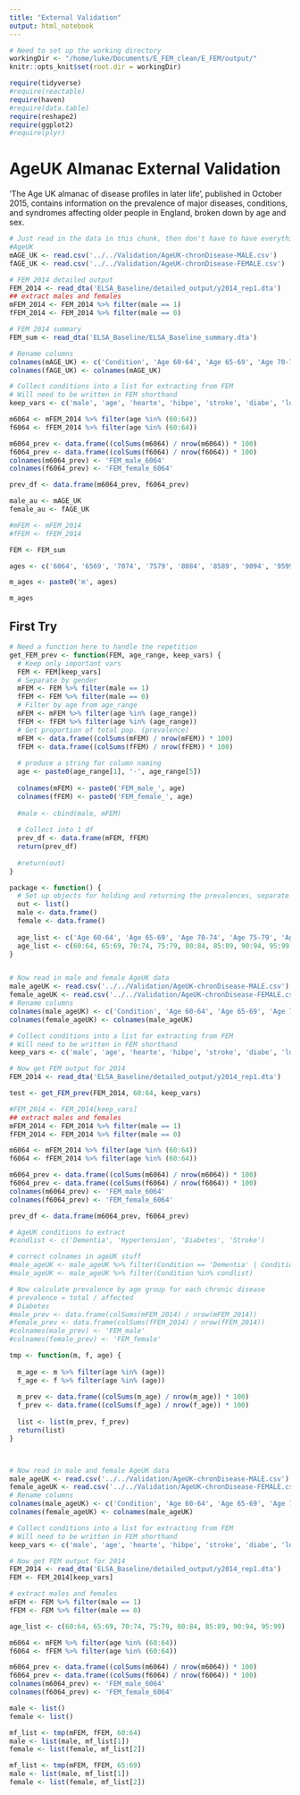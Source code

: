 ```yaml
---
title: "External Validation"
output: html_notebook
---
```



```r
# Need to set up the working directory
workingDir <- "/home/luke/Documents/E_FEM_clean/E_FEM/output/"
knitr::opts_knit$set(root.dir = workingDir)

require(tidyverse)
#require(reactable)
require(haven)
#require(data.table)
require(reshape2)
require(ggplot2)
#require(plyr)

```

# AgeUK Almanac External Validation

'The Age UK almanac of disease profiles in later life', published in October 2015, contains information on the prevalence of major diseases, conditions, and syndromes affecting older people in England, broken down by age and sex. 


```r
# Just read in the data in this chunk, then don't have to have everything in the environment all the time
#AgeUK
mAGE_UK <- read.csv('../../Validation/AgeUK-chronDisease-MALE.csv')
fAGE_UK <- read.csv('../../Validation/AgeUK-chronDisease-FEMALE.csv')

# FEM 2014 detailed output
FEM_2014 <- read_dta('ELSA_Baseline/detailed_output/y2014_rep1.dta')
## extract males and females
mFEM_2014 <- FEM_2014 %>% filter(male == 1)
fFEM_2014 <- FEM_2014 %>% filter(male == 0)

# FEM 2014 summary
FEM_sum <- read_dta('ELSA_Baseline/ELSA_Baseline_summary.dta')

```


```r
# Rename columns
colnames(mAGE_UK) <- c('Condition', 'Age 60-64', 'Age 65-69', 'Age 70-74', 'Age 75-79', 'Age 80-84', 'Age 85-89', 'Age 90-94', 'Age 95-99', 'Age 100+', 'Total Pop.')
colnames(fAGE_UK) <- colnames(mAGE_UK)

# Collect conditions into a list for extracting from FEM
# Will need to be written in FEM shorthand
keep_vars <- c('male', 'age', 'hearte', 'hibpe', 'stroke', 'diabe', 'lunge', 'cancre', 'demene')

m6064 <- mFEM_2014 %>% filter(age %in% (60:64))
f6064 <- fFEM_2014 %>% filter(age %in% (60:64))

m6064_prev <- data.frame((colSums(m6064) / nrow(m6064)) * 100)
f6064_prev <- data.frame((colSums(f6064) / nrow(f6064)) * 100)
colnames(m6064_prev) <- 'FEM_male_6064'
colnames(f6064_prev) <- 'FEM_female_6064'

prev_df <- data.frame(m6064_prev, f6064_prev)

```


```r
male_au <- mAGE_UK
female_au <- fAGE_UK

#mFEM <- mFEM_2014
#fFEM <- fFEM_2014

FEM <- FEM_sum

ages <- c('6064', '6569', '7074', '7579', '8084', '8589', '9094', '9599', '100p')

m_ages <- paste0('m', ages)

m_ages
```







































## First Try

```r
# Need a function here to handle the repetition
get_FEM_prev <- function(FEM, age_range, keep_vars) {
  # Keep only important vars
  FEM <- FEM[keep_vars]
  # Separate by gender
  mFEM <- FEM %>% filter(male == 1)
  fFEM <- FEM %>% filter(male == 0)
  # Filter by age from age_range
  mFEM <- mFEM %>% filter(age %in% (age_range))
  fFEM <- fFEM %>% filter(age %in% (age_range))
  # Get proportion of total pop. (prevalence)
  mFEM <- data.frame((colSums(mFEM) / nrow(mFEM)) * 100)
  fFEM <- data.frame((colSums(fFEM) / nrow(fFEM)) * 100)
  
  # produce a string for column naming
  age <- paste0(age_range[1], '-', age_range[5])
  
  colnames(mFEM) <- paste0('FEM_male_', age)
  colnames(fFEM) <- paste0('FEM_female_', age)
  
  #male <- cbind(male, mFEM)
  
  # Collect into 1 df
  prev_df <- data.frame(mFEM, fFEM)
  return(prev_df)
  
  #return(out)
}

package <- function() {
  # Set up objects for holding and returning the prevalences, separate dfs for male and female
  out <- list()
  male <- data.frame()
  female <- data.frame()
  
  age_list <- c('Age 60-64', 'Age 65-69', 'Age 70-74', 'Age 75-79', 'Age 80-84', 'Age 85-89', 'Age 90-94', 'Age 95-99', 'Age 100+')
  age_list <- c(60:64, 65:69, 70:74, 75:79, 80:84, 85:89, 90:94, 95:99)
}


# Now read in male and female AgeUK data
male_ageUK <- read.csv('../../Validation/AgeUK-chronDisease-MALE.csv')
female_ageUK <- read.csv('../../Validation/AgeUK-chronDisease-FEMALE.csv')
# Rename columns
colnames(male_ageUK) <- c('Condition', 'Age 60-64', 'Age 65-69', 'Age 70-74', 'Age 75-79', 'Age 80-84', 'Age 85-89', 'Age 90-94', 'Age 95-99', 'Age 100+', 'Total Pop.')
colnames(female_ageUK) <- colnames(male_ageUK)

# Collect conditions into a list for extracting from FEM
# Will need to be written in FEM shorthand
keep_vars <- c('male', 'age', 'hearte', 'hibpe', 'stroke', 'diabe', 'lunge', 'cancre', 'demene')

# Now get FEM output for 2014
FEM_2014 <- read_dta('ELSA_Baseline/detailed_output/y2014_rep1.dta')

test <- get_FEM_prev(FEM_2014, 60:64, keep_vars)

#FEM_2014 <- FEM_2014[keep_vars]
## extract males and females
mFEM_2014 <- FEM_2014 %>% filter(male == 1)
fFEM_2014 <- FEM_2014 %>% filter(male == 0)

m6064 <- mFEM_2014 %>% filter(age %in% (60:64))
f6064 <- fFEM_2014 %>% filter(age %in% (60:64))

m6064_prev <- data.frame((colSums(m6064) / nrow(m6064)) * 100)
f6064_prev <- data.frame((colSums(f6064) / nrow(f6064)) * 100)
colnames(m6064_prev) <- 'FEM_male_6064'
colnames(f6064_prev) <- 'FEM_female_6064'

prev_df <- data.frame(m6064_prev, f6064_prev)

# AgeUK conditions to extract
#condlist <- c('Dementia', 'Hypertension', 'Diabetes', 'Stroke')

# correct colnames in ageUK stuff
#male_ageUK <- male_ageUK %>% filter(Condition == 'Dementia' | Condition == 'Hypertension' | Condition == 'Diabetes' | Condition == 'Stroke')
#male_ageUK <- male_ageUK %>% filter(Condition %in% condlist)

# Now calculate prevalence by age group for each chronic disease
# prevalence = total / affected
# Diabetes
#male_prev <- data.frame(colSums(mFEM_2014) / nrow(mFEM_2014))
#female_prev <- data.frame(colSums(fFEM_2014) / nrow(fFEM_2014))
#colnames(male_prev) <- 'FEM_male'
#colnames(female_prev) <- 'FEM_female'

```

```r

tmp <- function(m, f, age) {
  
  m_age <- m %>% filter(age %in% (age))
  f_age <- f %>% filter(age %in% (age))
  
  m_prev <- data.frame((colSums(m_age) / nrow(m_age)) * 100)
  f_prev <- data.frame((colSums(f_age) / nrow(f_age)) * 100)
  
  list <- list(m_prev, f_prev)
  return(list)
}



# Now read in male and female AgeUK data
male_ageUK <- read.csv('../../Validation/AgeUK-chronDisease-MALE.csv')
female_ageUK <- read.csv('../../Validation/AgeUK-chronDisease-FEMALE.csv')
# Rename columns
colnames(male_ageUK) <- c('Condition', 'Age 60-64', 'Age 65-69', 'Age 70-74', 'Age 75-79', 'Age 80-84', 'Age 85-89', 'Age 90-94', 'Age 95-99', 'Age 100+', 'Total Pop.')
colnames(female_ageUK) <- colnames(male_ageUK)

# Collect conditions into a list for extracting from FEM
# Will need to be written in FEM shorthand
keep_vars <- c('male', 'age', 'hearte', 'hibpe', 'stroke', 'diabe', 'lunge', 'cancre', 'demene')

# Now get FEM output for 2014
FEM_2014 <- read_dta('ELSA_Baseline/detailed_output/y2014_rep1.dta')
FEM <- FEM_2014[keep_vars]

# extract males and females
mFEM <- FEM %>% filter(male == 1)
fFEM <- FEM %>% filter(male == 0)

age_list <- c(60:64, 65:69, 70:74, 75:79, 80:84, 85:89, 90:94, 95:99)

m6064 <- mFEM %>% filter(age %in% (60:64))
f6064 <- fFEM %>% filter(age %in% (60:64))

m6064_prev <- data.frame((colSums(m6064) / nrow(m6064)) * 100)
f6064_prev <- data.frame((colSums(f6064) / nrow(f6064)) * 100)
colnames(m6064_prev) <- 'FEM_male_6064'
colnames(f6064_prev) <- 'FEM_female_6064'

male <- list()
female <- list()

mf_list <- tmp(mFEM, fFEM, 60:64)
male <- list(male, mf_list[1])
female <- list(female, mf_list[2])

mf_list <- tmp(mFEM, fFEM, 65:69)
male <- list(male, mf_list[1])
female <- list(female, mf_list[2])

```